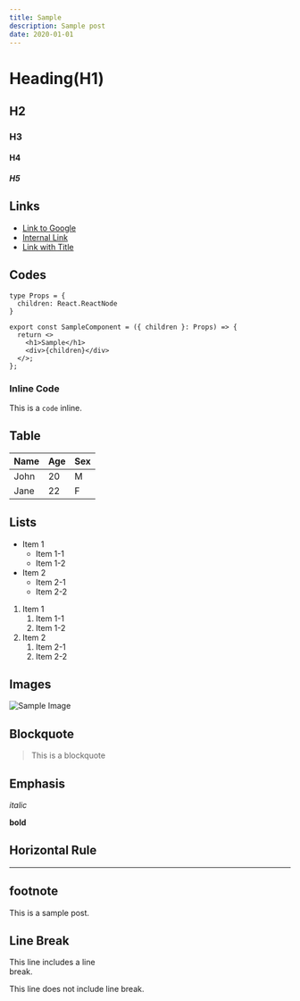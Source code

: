 ```yaml
---
title: Sample
description: Sample post
date: 2020-01-01
---
```

# Heading(H1)

## H2

### H3

#### H4

##### H5

## Links

- [Link to Google](https://www.google.com)
- [Internal Link](/about)
- [Link with Title](https://www.google.com "Google")

## Codes

```tsx
type Props = {
  children: React.ReactNode
}

export const SampleComponent = ({ children }: Props) => {
  return <>
    <h1>Sample</h1>
    <div>{children}</div>
  </>;
};
```

### Inline Code

This is a `code` inline.

## Table

| Name | Age | Sex |
| ---- | --- | --- |
| John | 20  | M   |
| Jane | 22  | F   |

## Lists

- Item 1
  - Item 1-1
  - Item 1-2
- Item 2
  - Item 2-1
  - Item 2-2

1. Item 1
    1. Item 1-1
    2. Item 1-2
2. Item 2
    1. Item 2-1
    2. Item 2-2

## Images

![Sample Image](https://via.placeholder.com/150)

## Blockquote

> This is a blockquote

## Emphasis

*italic*

**bold**


## Horizontal Rule

---

## footnote

This is a sample post.

[^1]: This is a footnote.

## Line Break

This line includes a line<br/>break.

This line does not include line break.
